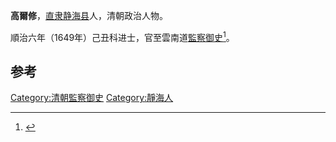 '''高爾修'''，[[直隶|直隶]][[静海县|静海县]]人，清朝政治人物。

順治六年（1649年）己丑科进士，官至雲南道[[監察御史|監察御史]]<ref>{{cite book|author1=天津市地方志编修委员会办公室|title=天津区县旧志点校 武清县志·静海县志|date=2008年6月|publisher=天津：天津社会科学院出版社|isbn=978-7-80688-393-8|pages=386|accessdate=2016-03-24}}</ref>。

==参考==
{{reflist}}
{{清朝人物小作品}}
{{順治六年己丑科殿試金榜}}
{{DEFAULTSORT:Gao高}}
[[Category:清朝監察御史|Category:清朝監察御史]]
[[Category:靜海人|Category:靜海人]]